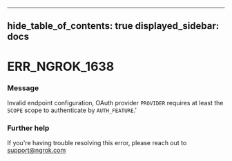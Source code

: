 

---
hide_table_of_contents: true
displayed_sidebar: docs
---


# ERR_NGROK_1638

### Message
Invalid endpoint configuration, OAuth provider `PROVIDER` requires at least the `SCOPE` scope to authenticate by `AUTH_FEATURE`.'

<ErrorDetails error="err_ngrok_1638" />



### Further help
If you're having trouble resolving this error, please reach out to [support@ngrok.com](mailto:support@ngrok.com?subject=Help%20with%20ERR_NGROK_1638)


